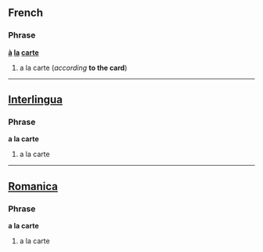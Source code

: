 ==French==
===Phrase===
'''[[à]] [[la]] [[carte]]'''

# a la carte (''according'' '''to the card''')

----

==[[Interlingua]]==

===Phrase===
'''a la carte'''

# a la carte

----

==[[Romanica]]==
===Phrase===
'''a la carte'''

# a la carte